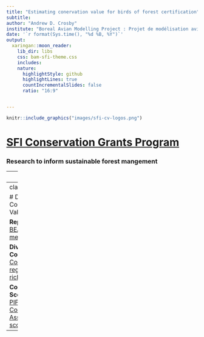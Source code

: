 ```yaml
---
title: "Estimating conervation value for birds of forest certification"
subtitle: 
author: "Andrew D. Crosby"
institute: "Boreal Avian Modelling Project : Projet de modélisation aviaire boréal"
date: '`r format(Sys.time(), "%d %B, %Y")`'
output:
  xaringan::moon_reader:
    lib_dir: libs
    css: bam-sfi-theme.css
    includes: 
    nature:
      highlightStyle: github
      highlightLines: true
      countIncrementalSlides: false
      ratio: "16:9"


---
```



```r
knitr::include_graphics("images/sfi-cv-logos.png")
```

# [SFI Conservation Grants Program](https://forests.org/conservationgrants/)

### Research to inform sustainable forest mangement

---
class: left 

# BAM's Conservation Grant Goals

1. Develop robust measures of conservation value 

2. Foster collaborative partnerships 

3. Expand our avian modeling tools 

```r
knitr::include_graphics("images/sfi-grant-logo.jpg")
```

---
class: center 

# Defining Conservation Value 
 
**Representation:**  
[BEACONS method](https://prvernier.shinyapps.io/consvalue/) 

**Diversity Contribution:**  
[Contribution to regional species richness](https://doi.org/10.1016/j.baae.2006.06.004) 

**Conservation Scores:**  
Sum [PIF Avian Conservation Assessment scores](https://pif.birdconservancy.org/avian-conservation-assessment-database/) 

---

